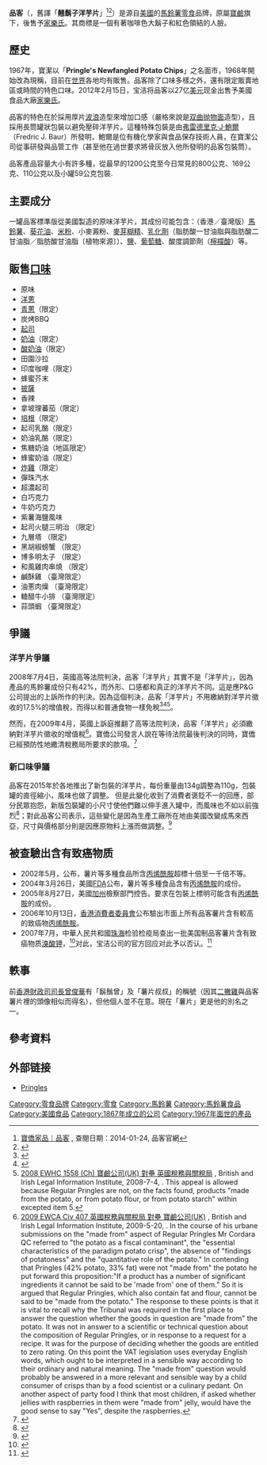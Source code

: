 {{noteTA
|1=zh-cn:薯片;zh-tw:洋芋片;zh-hk:薯片;
|2=zh-cn:宝洁;zh-tw:寶僑;zh-hk:寶潔;
}}
{{infobox brand
| logo                   = [[File:Pringles.svg|frameless]] <br> 品客商標
| name                   = 品客
| image                  = [[File:Pringles_chips.JPG|frameless]]
| caption                = 品客洋芋片
| type                   = [[洋芋片|洋芋片]]
| currentowner           = [[家樂氏|家樂氏]]
| previousowners         = [[寶鹼|寶鹼]] (1967–2012)
| origin                 = {{USA}}
| introduced             = 1967年在[[美國|美國]]上市<br>1991年在[[英國|英國]]上市
| discontinued           =
| related                =
| markets                = [[全球|全球]]
| trademarkregistrations =
| website                = {{url|pringles.com}}
}}

'''品客'''（{{lang-en|'''[[Pringles|Pringles]]'''}}，舊譯「'''翹鬍子洋芋片'''」<ref>[http://www.pgtaiwan.com.tw/Products/Detail.aspx?id=45 寶僑家品｜品客] {{Wayback|url=http://www.pgtaiwan.com.tw/Products/Detail.aspx?id=45 |date=20140326231826 }}, 查閱日期：2014-01-24, 品客官網</ref><ref>{{Cite web |url=http://news.chinatimes.com/reading/11051301/112013030800035.html |title=三少四壯集－喉糖與翹鬍子洋芋片 |accessdate=2014-01-24 |publisher=中國時報 |date=2013-03-08 |archiveurl=https://web.archive.org/web/20140201233652/http://news.chinatimes.com/reading/11051301/112013030800035.html |archivedate=2014-02-01 |dead-url=yes }}</ref>）是源自[[美國|美國]]的[[馬鈴薯|馬鈴薯]][[零食|零食]]品牌，原屬[[宝洁|寶鹼]]旗下，後售予[[家樂氏|家樂氏]]。其商標是一個有著咖啡色大鬍子和紅色領結的人臉。

==歷史==
1967年，寶潔以「'''Pringle's Newfangled Potato Chips'''」之名面市，1968年開始改為現稱，目前在[[世界|世界]]各地均有販售。品客除了口味多樣之外，還有限定販賣地區或時間的特色口味。2012年2月15日，宝洁将品客以27亿[[美元|美元]]现金出售予美國食品大廠[[家樂氏|家樂氏]]。

品客的特色在於採用厚片[[波浪|波浪]]造型來增加口感（嚴格來說是[[双曲抛物面|双曲抛物面]]造型），且採用長筒罐狀包裝以避免壓碎洋芋片。這種特殊包裝是由[[弗雷德里克·J·鮑爾|弗雷德里克·J·鮑爾]]（Fredric J. Baur）所發明，鮑爾是位有機化學家與食品保存技術人員，在寶潔公司從事研發與品管工作（甚至他在過世要求將骨灰放入他所發明的品客包裝筒）。

品客產品容量大小有許多種，從最早的1200公克至今日常見的800公克、169公克、110公克以及小罐59公克包裝.

== 主要成分 ==
一罐品客標準版從美國製造的原味洋芋片，其成份可能包含：（香港／臺灣版）[[馬鈴薯|馬鈴薯]]、[[葵花油|葵花油]]、[[米粉|米粉]]、小麥澱粉、[[麥芽糊精|麥芽糊精]]、[[乳化劑|乳化劑]]（脂肪酸一甘油脂與脂肪酸二甘油脂／脂肪酸甘油脂〔植物來源〕）、[[盐_(化学)|鹽]]、[[葡萄糖|葡萄糖]]、酸度調節劑（[[檸檬酸|檸檬酸]]）等。

== 販售[[口味|口味]] ==

* 原味
* [[洋蔥|洋蔥]]
* [[青蔥|青蔥]]（限定）
* 炭烤BBQ
* [[起司|起司]]
* [[鮮奶油|奶油]]（限定）
* [[酸奶油|酸奶油]]（限定）
* 田園沙拉
* 印度咖哩（限定）
* 蜂蜜芥末
* [[披薩|披薩]]
* 香辣
* 拿坡理蕃茄（限定）
* [[培根|培根]]（限定）
* 起司乳酪（限定）
* 奶油乳酪（限定）
* 焦糖奶油（地區限定）
* 蜂蜜奶油（限定）
* [[炸雞|炸雞]]（限定）
* 彈珠汽水
* 超濃起司
* 白巧克力
* 牛奶巧克力
* 紫薯海鹽風味
* 起司火腿三明治 （限定）
* 九層塔 （限定)
* 黑胡椒螃蟹 （限定）
* 博多明太子 （限定）
* 和風雞肉串燒 （限定）
* 鹹酥雞 （臺灣限定）
* 油蔥肉燥 （臺灣限定）
* 糖醋牛小排 （臺灣限定）
* 蒜頭蝦 （臺灣限定）

== 爭議 ==
=== 洋芋片爭議 ===
2008年7月4日，英國高等法院判決，品客「洋芋片」其實不是「洋芋片」，因為產品的馬鈴薯成份只有42%，而外形、口感都和真正的洋芋片不同。這是應P&G公司提出的上訴所作的判決。因為這個判決，品客「洋芋片」不用繳納對洋芋片徵收的17.5%的增值稅，而得以和普通食物一樣免稅<ref>{{cite news|url=http://news.bbc.co.uk/1/hi/business/7490346.stm|title=Pringles 'are not potato crisps'|publisher=BBC|location=UK|date=2008-07-04|language=en|quote=Mr Justice Warren ruled that Pringles were not "made from the potato" - as set out in the definition laid down by the 1994 VAT Act.|accessdate=2008-07-06|archive-date=2017-08-30|archive-url=https://web.archive.org/web/20170830035005/http://news.bbc.co.uk/1/hi/business/7490346.stm|dead-url=no}}</ref><ref>{{cite news|url=http://appledaily.atnext.com/template/apple/art_main.cfm?iss_id=20080706&sec_id=15335&subsec_id=15339&art_id=11315435|title=英法院裁定品客薯片非薯片|publisher=蘋果日報|location=香港|date=2008-07-06|language=zh-hk|quote=法官沃倫（JusticeWarren）指，消費者將品客劃歸為洋芋片，但根據法律規定，需徵稅的洋芋食品要「完全或主要由馬鈴薯製成」，品客的洋芋成份只佔42%，未符合規定，所以判寶僑得直。|deadurl=yes|archiveurl=https://web.archive.org/web/20080709021928/http://www1.appledaily.atnext.com/template/apple/art_main.cfm?iss_id=20080706&sec_id=15335&subsec_id=15339&art_id=11315435|archivedate=2008-07-09|accessdate=2008-07-06}}</ref><ref>[http://www.bailii.org/ew/cases/EWHC/Ch/2008/1558.html 2008 EWHC 1558 (Ch) 寶鹼公司(UK) 對壘 英國稅務與關稅局] {{Wayback|url=http://www.bailii.org/ew/cases/EWHC/Ch/2008/1558.html |date=20200713221652 }}, British and Irish Legal Information Institute, 2008-7-4, {{en}}. This appeal is allowed because Regular Pringles are not, on the facts found, products "made from the potato, or from potato flour, or from potato starch" within excepted item 5.</ref>。

然而，在2009年4月，英國上訴庭推翻了高等法院判決，品客「洋芋片」必須繳納對洋芋片徵收的增值稅<ref>[http://www.bailii.org/ew/cases/EWCA/Civ/2009/407.html 2009 EWCA Civ 407 英國稅務與關稅局 對壘 寶鹼公司(UK)] {{Wayback|url=http://www.bailii.org/ew/cases/EWCA/Civ/2009/407.html |date=20201117104201 }}, British and Irish Legal Information Institute, 2009-5-20, {{en}}. In the course of his urbane submissions on the "made from" aspect of Regular Pringles Mr Cordara QC referred to "the potato as a fiscal contaminant", the "essential characteristics of the paradigm potato crisp", the absence of "findings of potatoness" and the "quantitative role of the potato." In contending that Pringles (42% potato, 33% fat) were not "made from" the potato he put forward this proposition:"If a product has a number of significant ingredients it cannot be said to be 'made from' one of them." So it is argued that Regular Pringles, which also contain fat and flour, cannot be said to be "made from the potato." The response to these points is that it is vital to recall why the Tribunal was required in the first place to answer the question whether the goods in question are "made from" the potato. It was not in answer to a scientific or technical question about the composition of Regular Pringles, or in response to a request for a recipe. It was for the purpose of deciding whether the goods are entitled to zero rating. On this point the VAT legislation uses everyday English words, which ought to be interpreted in a sensible way according to their ordinary and natural meaning. The "made from" question would probably be answered in a more relevant and sensible way by a child consumer of crisps than by a food scientist or a culinary pedant. On another aspect of party food I think that most children, if asked whether jellies with raspberries in them were "made from" jelly, would have the good sense to say "Yes", despite the raspberries.</ref>。寶僑公司發言人說在等待法院最後判決的同時，寶僑已經預防性地繳清稅務局所要求的款項。<ref>{{cite news|url=http://news.bbc.co.uk/2/hi/business/8060204.stm|title=Pringles lose Appeal Court case|publisher=BBC|location=UK|date=2009-05-20|language=en|quote=But a spokesperson for Procter & Gamble said the company had been paying VAT on the snack pending the appeal process, and so was not liable for any back taxes.|accessdate=2010-04-16|archive-date=2020-11-09|archive-url=https://web.archive.org/web/20201109043052/http://news.bbc.co.uk/2/hi/business/8060204.stm|dead-url=no}}</ref>

=== 新口味爭議 ===
品客在2015年於各地推出了新包裝的洋芋片，每份重量由134g調整為110g，包裝罐的直徑縮小，風味也做了調整。 但是此變化收到了消費者褒貶不一的回應，部分民眾抱怨，新版包裝罐的小尺寸使他們難以伸手進入罐中，而風味也不如以前強烈<ref>{{Cite web |url=https://www.buzzfeed.com/jemimaskelley/rip-pringles |title=存档副本 |accessdate=2016-08-01 |archive-date=2020-12-09 |archive-url=https://web.archive.org/web/20201209220209/https://www.buzzfeed.com/jemimaskelley/rip-pringles |dead-url=no }}</ref>；對此品客公司表示，這些變化是因為生產工廠所在地由美國改變成馬來西亞，尺寸與價格部分則是因應原物料上漲而做調整。<ref>{{Cite web |url=https://www.pringles.com/au/faqs.html |title=存档副本 |accessdate=2016-08-01 |archive-date=2020-11-11 |archive-url=https://web.archive.org/web/20201111170355/https://www.pringles.com/au/faqs.html |dead-url=no }}</ref>

==被查驗出含有致癌物质==
* 2002年5月，{{link-en|英國食品標準局|Food Standards Agency}}公布，薯片等多種食品所含[[丙烯酰胺|丙烯酰胺]]超標十倍至一千倍不等。
* 2004年3月26日，美國[[美国食品药品监督管理局|FDA]]公布，薯片等多種食品含有[[丙烯酰胺|丙烯酰胺]]的成份。
* 2005年8月27日，美國[[加利福尼亚州|加州]]檢察部門控告。要求在包裝上標明可能含有[[丙烯酰胺|丙烯酰胺]]的成份。
* 2006年10月13日，[[香港|香港]][[消費者委員會_(香港)|消費者委員會]]公布驗出市面上所有品客薯片含有較高的致癌物[[丙烯酰胺|丙烯酰胺]]。
* 2007年7月，中華人民共和國[[珠海市|珠海]]检验检疫局查出一批美国制品客薯片含有致癌物质[[溴酸钾|溴酸钾]]，<ref>{{Cite web |url=http://news.southcn.com/community/shms/content/2007-12/06/content_4286158.htm |title=南方都市报关于致癌进口品客薯片的报道 |accessdate=2008-08-19 |archive-date=2019-08-01 |archive-url=https://web.archive.org/web/20190801162224/http://news.southcn.com/community/shms/content/2007-12/06/content_4286158.htm |dead-url=no }}</ref>对此，宝洁公司的官方回应对此予以否认。<ref>{{Cite web |url=http://money.163.com/08/0714/18/4GR5BTBP00252FE1.html |title=宝洁公司对品客致癌事件的官方回应 |accessdate=2008-08-19 |archive-date=2019-08-01 |archive-url=https://web.archive.org/web/20190801005430/http://money.163.com/08/0714/18/4GR5BTBP00252FE1.html |dead-url=no }}</ref>

== 軼事 ==
前[[香港財政司司長|香港財政司司長]][[曾俊華|曾俊華]]有「鬍鬚曾」及「薯片叔叔」的稱號（因其[[髭|二撇雞]]與品客薯片裡的頭像相似而得名），但他個人並不在意。現在「薯片」更是他的別名之一。

==參考資料==
{{reflist}}

== 外部链接 ==
* {{en}}[http://www.pringles.com Pringles ] {{Wayback|url=http://www.pringles.com/ |date=20110722073846 }} 

{{宝洁}}
{{Authority control}}
{{DEFAULTSORT:Pringles}}
[[Category:零食品牌|Category:零食品牌]]
[[Category:零食|Category:零食]]
[[Category:馬鈴薯|Category:馬鈴薯]]
[[Category:馬鈴薯食品|Category:馬鈴薯食品]]
[[Category:美國食品|Category:美國食品]]
[[Category:1867年成立的公司|Category:1867年成立的公司]]
[[Category:1967年面世的產品|Category:1967年面世的產品]]